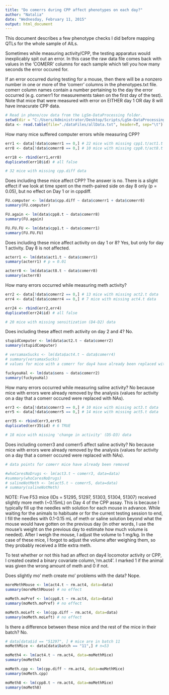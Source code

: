```yaml
---
title: "Do comerrs during CPP affect phenotypes on each day?"
author: "Natalia"
date: "Wednesday, February 11, 2015"
output: html_document
---
```


This document describes a few phenotype checks I did before mapping QTLs for the whole sample of AILs. 

Sometimes while measuring activity/CPP, the testing apparatus would inexplicably spit out an error. In this case the raw data file comes back with values in the 'COMERR' columns for each sample which tell you how many seconds the error occured for.

If an error occurred during testing for a mouse, then there will be a nonzero number in one or more of the 'comerr' columns in the phenotypes.txt file. comerr column names contain a number pertaining to the day the error occurred (e.g. comerr1 for measurements taken on the first day of the test). Note that mice that were measured with error on EITHER day 1 OR day 8 will have innacurate CPP data. 


```r
# Read in pheno/cov data from the LgSm-DataProcessing folder.
setwd(dir = "C:/Users/Administrator/Desktop/Scripts/LgSm-DataProcessing/")
data <- read.table(file="./dataFiles/allData.txt", header=T, sep="\t")

```

How many mice suffered computer errors while measuring CPP? 

```r
err1 <- data[!data$comerr1 == 0,] # 22 mice with missing cpp1.t/act1.t data
err8 <- data[!data$comerr8 == 0,] # 10 mice with missing cpp8.t/act8.t data

err18 <- rbind(err1,err8)
duplicated(err18$id) # all false

# 32 mice with missing cpp.diff data
```

Does including these mice affect CPP?
The answer is no. There is a slight effect if we look at time spent on the meth-paired side on day 8 only (p = 0.05), but no effect on Day 1 or in cppdiff. 

```r
FU.computer <- lm(data$cpp.diff ~ data$comerr1 + data$comerr8)
summary(FU.computer)

FU.again <- lm(data$cpp8.t ~ data$comerr8)
summary(FU.again)

FU.FU.FU <- lm(data$cpp1.t ~ data$comerr1)
summary(FU.FU.FU)

```

Does including these mice affect activity on day 1 or 8?
Yes, but only for day 1 activity. Day 8 is not affected. 

```r
acterr1 <- lm(data$act1.t ~ data$comerr1)
summary(acterr1) # p = 0.01

acterr8 <- lm(data$act8.t ~ data$comerr8)
summary(acterr8)
```

How many errors occurred while measuring meth activity?

```r
err2 <- data[!data$comerr2 == 0,] # 13 mice with missing act2.t data
err4 <- data[!data$comerr4 == 0,] # 7 mice with missing act4.t data

err24 <- rbind(err2,err4)
duplicated(err24$id) # all false

# 20 mice with missing sensitization (D4-D2) data
```

Does including these affect meth activity on day 2 and 4? No. 

```r
stupidComputer <- lm(data$act2.t ~ data$comerr2)
summary(stupidComputer)

# versamaxSucks <- lm(data$act4.t ~ data$comerr4)
# summary(versamaxSucks)
# values for mice with a comerr for day4 have already been replaced with NA

fuckyouHal <- lm(data$sens ~ data$comerr2)
summary(fuckyouHal)
```

How many errors occurred while measuring saline activity? 
No because mice with errors were already removed by the analysis (values for activity on a day that a comerr occured were replaced with NAs).

```r
err3 <- data[!data$comerr3 == 0,] # 10 mice with missing act3.t data
err5 <- data[!data$comerr5 == 0,] # 14 mice with missing act5.t data

err35 <- rbind(err3,err5)
duplicated(err35$id) # 6 TRUE

# 18 mice with missing 'change in activity' (D5-D3) data
```

Does including comerr3 and comerr5 affect saline activity? 
No because mice with errors were already removed by the analysis (values for activity on a day that a comerr occured were replaced with NAs).

```r
# data points for comerr mice have already been removed

#whoCaresNoDrugs <- lm(act3.t ~ comerr3, data=data)
#summary(whoCaresNoDrugs)
# salineNotMeth <- lm(act5.t ~ comerr5, data=data)
# summary(salineNotMeth)
```

NOTE:
Five F53 mice (IDs = 51295, 51297, 51303, 51304, 51307) received slightly more meth (~0.15mL) on Day 4 of the CPP assay. This is because I typically fill up
the needles with solution for each mouse in advance. While waiting for the animals to habituate or for the current testing session to end, I fill the needles with 0.1-0.15 mL of meth or saline solution beyond what the mouse would have gotten on the previous day (in other words, I use the mouse's weight on the previous day to estimate how much volume is needed). After I weigh the mouse, I adjust the volume to 1 mg/kg. In the case of these mice, I forgot to adjust the volume after weighing them, so they probably received a little extra meth. 

To test whether or not this had an affect on day4 locomotor activity or CPP, I created ceated a binary covariate column,'rm.act4'. I marked 1 if the animal was given the wrong amount of meth and 0 if not.


Does slightly mo' meth create mo' problems with the data?
Nope.

```r
moreMethMouse <- lm(act4.t ~ rm.act4, data=data)
summary(moreMethMouse) # no effect

moMeth.moPref <- lm(cpp8.t ~ rm.act4, data=data)
summary(moMeth.moPref) # no effect

moMeth.moLeft <- lm(cpp.diff ~ rm.act4, data=data)
summary(moMeth.moLeft) # no effect
```

Is there a difference between these mice and the rest of the mice in their batch?
No. 

```r
# data[data$id == "51297", ] # mice are in batch 11
moMethMice <- data[data$batch == "11",] # n=53

moMeth4 <- lm(act4.t ~ rm.act4, data=moMethMice)
summary(moMeth4)

moMeth.cpp <- lm(cpp.diff ~ rm.act4, data=moMethMice)
summary(moMeth.cpp)

moMeth8 <- lm(cpp8.t ~ rm.act4, data=moMethMice)
summary(moMeth8)
```
